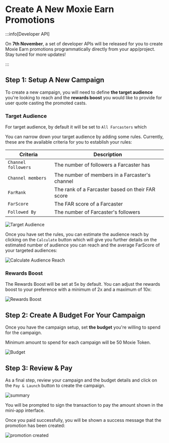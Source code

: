 # Create A New Moxie Earn Promotions

:::info[Developer API]

On **7th November**, a set of developer APIs will be released for you to create Moxie Earn promotions programmatically directly from your app/project. Stay tuned for more updates!

:::

## Step 1: Setup A New Campaign

To create a new campaign, you will need to define **the target audience** you're looking to reach and the **rewards boost** you would like to provide for user quote casting the promoted casts.

### Target Audience

For target audience, by default it will be set to `All Farcasters` which

You can narrow down your target audience by adding some rules. Currently, these are the available criteria for you to establish your rules:

| Criteria            | Description                                      |
| ------------------- | ------------------------------------------------ |
| `Channel followers` | The number of followers a Farcaster has          |
| `Channel members`   | The number of members in a Farcaster's channel   |
| `FarRank`           | The rank of a Farcaster based on their FAR score |
| `FarScore`          | The FAR score of a Farcaster                     |
| `Followed By`       | The number of Farcaster's followers              |

![Target Audience](/img/moxie-earn/target_audience.png)

Once you have set the rules, you can estimate the audience reach by clicking on the `Calculate` button which will give you further details on the estimated number of audience you can reach and the average FarScore of your targeted audiences:

![Calculate Audience Reach](/img/moxie-earn/estimate_reach.png)

### Rewards Boost

The Rewards Boost will be set at 5x by default. You can adjust the rewards boost to your preference with a minimum of 2x and a maximum of 10x:

![Rewards Boost](/img/moxie-earn/reward_boost.png)

## Step 2: Create A Budget For Your Campaign

Once you have the campaign setup, set **the budget** you're willing to spend for the campaign.

Minimum amount to spend for each campaign will be 50 Moxie Token.

![Budget](/img/moxie-earn/set_budget.png)

## Step 3: Review & Pay

As a final step, review your campaign and the budget details and click on the `Pay & Launch` button to create the campaign.

![summary](/img/moxie-earn/summary.png)

You will be prompted to sign the transaction to pay the amount shown in the mini-app interface.

Once you paid successfully, you will be shown a success message that the promotion has been created:

![promotion created](/img/moxie-earn/promotion_created.png)
